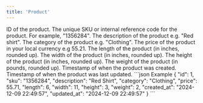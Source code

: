 ```yaml
---
title: 'Product'
---
```


<ResponseField name="id" type="integer" required>
    ID of the product.
</ResponseField>

<ResponseField name="sku" type="string" required>
    The unique SKU or internal reference code for the product. For example, "1356284".
</ResponseField>

<ResponseField name="description" type="string" required>
    The description of the product e.g. "Red shirt".
</ResponseField>

<ResponseField name="category" type="string" required>
    The category of the product e.g. "Clothing".
</ResponseField>

<ResponseField name="price" type="decimal" required>
    The price of the product in your local currency e.g 55.21.
</ResponseField>

<ResponseField name="length" type="integer" required>
    The length of the product (in inches, rounded up).
</ResponseField>

<ResponseField name="width" type="integer" required>
    The width of the product (in inches, rounded up).
</ResponseField>

<ResponseField name="height" type="integer" required>
    The height of the product (in inches, rounded up).
</ResponseField>

<ResponseField name="weight" type="integer" required>
    The weight of the product (in pounds, rounded up).
</ResponseField>

<ResponseField name="created_at" type="string" required>
    Timestamp of when the product was created.
</ResponseField>

<ResponseField name="updated_at" type="string" required>
    Timestamp of when the product was last updated.
</ResponseField>

<ResponseExample>
    ```json Example
    {
        "id": 1,
        "sku": "1356284",
        "description": "Red Shirt",
        "category": "Clothing",
        "price": 55.71,
        "length": 6,
        "width": 11,
        "height": 3,
        "weight": 2,
        "created_at": "2024-12-09 22:49:57",
        "updated_at": "2024-12-09 22:49:57"
    }
    ```
</ResponseExample>